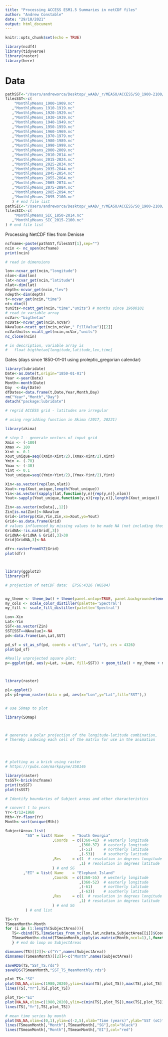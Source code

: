 ```yaml
---
title: "Processing ACCESS ESM1.5 Summaries in netCDF files"
author: "Andrew Constable"
date: "29/10/2021"
output: html_document
---
```


```r
knitr::opts_chunk$set(echo = TRUE)

```


```r
library(ncdf4)
library(tidyverse)
library(raster)
library(here)

```

# Data

```r
pathSST<-"/Users/andreworca/Desktop/_wAAD/_r/MEASO/ACCESS/SO_1900-2100/Temperature/Means/"
filesSST<-c(
    "MonthlyMeans_1900-1909.nc"
   ,"MonthlyMeans_1910-1919.nc"
   ,"MonthlyMeans_1920-1929.nc"
   ,"MonthlyMeans_1930-1939.nc"
   ,"MonthlyMeans_1940-1949.nc"
   ,"MonthlyMeans_1950-1959.nc"
   ,"MonthlyMeans_1960-1969.nc"
   ,"MonthlyMeans_1970-1979.nc"
   ,"MonthlyMeans_1980-1989.nc"
   ,"MonthlyMeans_1990-1999.nc"
   ,"MonthlyMeans_2000-2009.nc"
   ,"MonthlyMeans_2010-2014.nc"
   ,"MonthlyMeans_2015-2024.nc"
   ,"MonthlyMeans_2025-2034.nc"
   ,"MonthlyMeans_2035-2044.nc"
   ,"MonthlyMeans_2045-2054.nc"
   ,"MonthlyMeans_2055-2064.nc"
   ,"MonthlyMeans_2065-2074.nc"
   ,"MonthlyMeans_2075-2084.nc"
   ,"MonthlyMeans_2085-2094.nc"
   ,"MonthlyMeans_2095-2100.nc"
   ) # end file list
pathSIC<-"/Users/andreworca/Desktop/_wAAD/_r/MEASO/ACCESS/SO_1900-2100/SIC/Means/"
filesSIC<-c(
    "MonthlyMeans_SIC_1850-2014.nc"
   ,"MonthlyMeans_SIC_2015-2100.nc"
) # end file list
```


Processing NetCDF files from Denisse

```r
ncfname<-paste(pathSST,filesSST[1],sep="")
ncin <- nc_open(ncfname)
print(ncin)

# read in dimensions

lon<-ncvar_get(ncin,"longitude")
nlon<-dim(lon)
lat<-ncvar_get(ncin,"latitude")
nlat<-dim(lat)
depth<-ncvar_get(ncin,"lev")
ndepth<-dim(depth)
t<-ncvar_get(ncin,"time")
nt<-dim(t)
tunits<-ncatt_get(ncin,"time","units") # months since 19600101
# read in variable array
ncVar<-"bigthetao"
ncData<-ncvar_get(ncin,ncVar)
NAvalue<-ncatt_get(ncin,ncVar,"_FillValue")[[2]]
ncVarUnits<-ncatt_get(ncin,ncVar,"units")
nc_close(ncin)

# in description, variable array is
#   float bigthetao[longitude,latitude,lev,time]
```


Dates (days since 1850-01-01 using proleptic_gregorian calendar)

```r
library(lubridate)
Date<-as.Date(t,origin="1850-01-01")
Year <-year(Date)
Month<-month(Date)
Day  <-day(Date)
dfDates<-data.frame(t,Date,Year,Month,Day)
rm("Year","Month","Day")
detach("package:lubridate")

```


```r
# regrid ACCESS grid - latitudes are irregular

# using regridding function in Akima (2017, 20221)

library(akima)

# step 1 - generate vectors of input grid
Xmin <- (-180)
Xmax <- 180
Xint <- 0.1
Xout_unique=seq((Xmin+Xint/2),(Xmax-Xint/2),Xint)
Ymin <- (-78)
Ymax <- (-30)
Yint <- 0.1
Yout_unique=seq((Ymin+Yint/2),(Ymax-Yint/2),Yint)

Xin<-as.vector(rep(lon,nlat))
Xout<-rep(Xout_unique,length(Yout_unique))
Yin<-as.vector(sapply(lat,function(y,n){rep(y,n)},nlon))
Yout<-sapply(Yout_unique,function(y,n){rep(y,n)},length(Xout_unique))

Zin<-as.vector(ncData[,,12])
Zin[is.na(Zin)]<-NAvalue
Grid<-interpp(Xin,Yin,Zin,xo=Xout,yo=Yout)
Grid<-as.data.frame(Grid)
# values influenced by missing values to be made NA (not including those already NA)
GridNA<-!is.na(Grid[,3])
GridNA<-GridNA & Grid[,3]>30
Grid[GridNA,3]<-NA

dfr<-rasterFromXYZ(Grid)
plot(dfr)



library(ggplot2)
library(sf)

# projection of netCDF data:  EPSG:4326 (WGS84) 


my_theme <- theme_bw() + theme(panel.ontop=TRUE, panel.background=element_blank())
my_cols <- scale_color_distiller(palette='Spectral')
my_fill <- scale_fill_distiller(palette='Spectral')

Lon<-Xin
Lat<-Yin
SST<-as.vector(Zin)
SST[SST==NAvalue]<-NA
pd<-data.frame(Lon,Lat,SST)

pd_sf = st_as_sf(pd, coords = c("Lon", "Lat"), crs = 4326)
plot(pd_sf)

#Really unprojected square plot:
p<-ggplot(pd, aes(y=Lat, x=Lon, fill=SST)) + geom_tile() + my_theme + my_fill+coord_map(projection="lambert",xlim=c(-180,180),ylim=c(-80,-30))



library(raster)

p1<-ggplot()
p1<-p1+geom_raster(data = pd, aes(x="Lon",y="Lat",fill="SST"),)


# use SOmap to plot

library(SOmap)



# generate a polar projection of the longitude-latitude combination, 
# thereby indexing each cell of the matrix for use in the animation




# plotting as a brick using raster
# https://rpubs.com/markpayne/358146

library(raster)
tsSST<-brick(ncfname)
print(tsSST)
plot(tsSST)

```



```r
# Identify boundaries of Subject areas and other characteristics

# convert t to years
Yr<-t/12+1960
Mth<-Yr-floor(Yr)
Month<-sort(unique(Mth))

SubjectArea<-list(
         "SG" = list( Name    = "South Georgia"
                     ,Coords  = c((360-41)  # westerly longitude
                                 ,(360-37)  # easterly longitude
                                 ,(-51)     # northerly latitude
                                 ,(-53))    # southerly latitude
                     ,Res     = c(1  # resolution in degrees longitude
                                 ,1) # resolution in degrees latitude
                     ) # end SG
        ,"EI" = list( Name    = "Elephant Island"
                     ,Coords  = c((360-55)  # westerly longitude
                                 ,(360-52)  # easterly longitude
                                 ,(-61)     # northerly latitude
                                 ,(-63))    # southerly latitude
                     ,Res     = c(1  # resolution in degrees longitude
                                 ,1) # resolution in degrees latitude
                     ) # end SG
         ) # end list

TS<-Yr
TSmeanMonth<-Month
for (i in (1:length(SubjectArea))){
   TS<-cbind(TS,TimeSeries_from_nc(lon,lat,ncData,SubjectArea[[i]]$Coords,SubjectArea[[i]]$Res))
   TSmeanMonth<-cbind(TSmeanMonth,apply(as.matrix(Month,ncol=1),1,function(x,d,t){mean(d[t==x])},TS[,(i+1)],Mth))
   } # end do loop on SubjectAreas

dimnames(TS)[[2]]<-c("Yr",names(SubjectArea))
dimnames(TSmeanMonth)[[2]]<-c("Month",names(SubjectArea))

saveRDS(TS,"SST_TS.rds")
saveRDS(TSmeanMonth,"SST_TS_MeanMonthly.rds")

plot_TS<-"SG"
plot(NA,NA,xlim=c(1980,2020),ylim=c(min(TS[,plot_TS]),max(TS[,plot_TS])),xlab="Year",ylab="SST (oC)",main=SubjectArea[[plot_TS]]$Name)
lines(TS[,"Yr"],TS[,plot_TS])

plot_TS<-"EI"
plot(NA,NA,xlim=c(1980,2020),ylim=c(min(TS[,plot_TS]),max(TS[,plot_TS])),xlab="Year",ylab="SST (oC)",main=SubjectArea[[plot_TS]]$Name)
lines(TS[,"Yr"],TS[,plot_TS])


```

```r
# mean time series by month
plot(NA,NA,xlim=c(0,1),ylim=c(-2,5),xlab="Time (years)",ylab="SST (oC)",main="Mean monthly SST")
lines(TSmeanMonth[,"Month"],TSmeanMonth[,"SG"],col="black")
lines(TSmeanMonth[,"Month"],TSmeanMonth[,"EI"],col="red")
```


